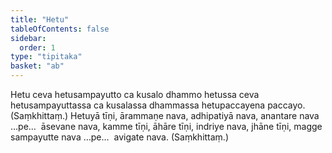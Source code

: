 ```yaml
---
title: "Hetu"
tableOfContents: false
sidebar:
  order: 1
type: "tipitaka"
basket: "ab"
---
```



<DynamicBreadcrumb />

<Division number="75">

<Paragraph number="1414">
Hetu ceva hetusampayutto ca kusalo dhammo hetussa ceva hetusampayuttassa ca kusalassa dhammassa hetupaccayena paccayo. (Saṃkhittaṃ.)
</Paragraph>

</Division>
<Division number="76">

<Paragraph number="1415">
Hetuyā tīṇi, ārammaṇe nava, adhipatiyā nava, anantare nava …pe…  āsevane nava, kamme tīṇi, āhāre tīṇi, indriye nava, jhāne tīṇi, magge sampayutte nava …pe…  avigate nava. (Saṃkhittaṃ.)
</Paragraph>
</Division>